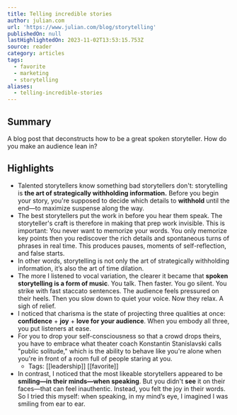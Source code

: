 ```yaml
---
title: Telling incredible stories
author: julian.com
url: 'https://www.julian.com/blog/storytelling'
publishedOn: null
lastHighlightedOn: 2023-11-02T13:53:15.753Z
source: reader
category: articles
tags:
  - favorite
  - marketing
  - storytelling
aliases:
  - telling-incredible-stories
---
```

## Summary

A blog post that deconstructs how to be a great spoken storyteller. How do you make an audience lean in?

## Highlights
- Talented storytellers know something bad storytellers don't: storytelling is **the art of strategically withholding information.** Before you begin your story, you're supposed to decide which details to **withhold** until the end—to maximize suspense along the way.
- The best storytellers put the work in before you hear them speak.
  The storyteller's craft is therefore in making that prep work invisible. This is important: You never want to memorize your words. You only memorize key points then you rediscover the rich details and spontaneous turns of phrases in real time. This produces pauses, moments of self-reflection, and false starts.
- In other words, storytelling is not only the art of strategically withholding information, it’s also the art of time dilation.
- The more I listened to vocal variation, the clearer it became that **spoken storytelling is a form of music**. You talk. Then faster. You go silent. You strike with fast staccato sentences. The audience feels pressured on their heels. Then you slow down to quiet your voice. Now they relax. A sigh of relief.
- I noticed that charisma is the state of projecting three qualities at once: **confidence** + **joy** + **love for your audience**. When you embody all three, you put listeners at ease.
- For you to drop your self-consciousness so that a crowd drops theirs, you have to embrace what theater coach Konstantin Stanislavski calls "public solitude," which is the ability to behave like you're alone when you're in front of a room full of people staring at you.
    - Tags: [[leadership]] [[favorite]] 
- In contrast, I noticed that the most likeable storytellers appeared to be **smiling—in their minds—when speaking**. But you didn't **see** it on their faces—that can feel inauthentic. Instead, you felt the joy in their words.
  So I tried this myself: when speaking, in my mind’s eye, I imagined I was smiling from ear to ear.
